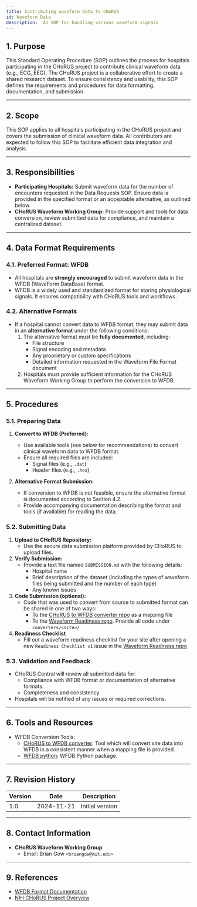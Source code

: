 ```yaml
---
title: Contributing waveform data to CHoRUS
id: Waveform Data
description:  An SOP for handling various waveform signals
---
```


## 1. Purpose

This Standard Operating Procedure (SOP) outlines the process for hospitals participating in the CHoRUS project to contribute clinical waveform data (e.g., ECG, EEG). The CHoRUS project is a collaborative effort to create a shared research dataset. To ensure consistency and usability, this SOP defines the requirements and procedures for data formatting, documentation, and submission.

---

## 2. Scope

This SOP applies to all hospitals participating in the CHoRUS project and covers the submission of clinical waveform data. All contributors are expected to follow this SOP to facilitate efficient data integration and analysis.

---

## 3. Responsibilities

- **Participating Hospitals:** Submit waveform data for the number of encounters requested in the Data Requests SOP. Ensure data is provided in the specified format or an acceptable alternative, as outlined below.
- **CHoRUS Waveform Working Group:** Provide support and tools for data conversion, review submitted data for compliance, and maintain a centralized dataset.

---

## 4. Data Format Requirements

### 4.1. Preferred Format: WFDB

- All hospitals are **strongly encouraged** to submit waveform data in the WFDB (WaveForm DataBase) format.
- WFDB is a widely used and standardized format for storing physiological signals. It ensures compatibility with CHoRUS tools and workflows.

### 4.2. Alternative Formats

- If a hospital cannot convert data to WFDB format, they may submit data in an **alternative format** under the following conditions:
  1. The alternative format must be **fully documented**, including:
     - File structure
     - Signal encoding and metadata
     - Any proprietary or custom specifications
     - Detailed information requested in the Waveform File Format document
  2. Hospitals must provide sufficient information for the CHoRUS Waveform Working Group to perform the conversion to WFDB.

---

## 5. Procedures

### 5.1. Preparing Data

1. **Convert to WFDB (Preferred):**
   - Use available tools (see below for recommendations) to convert clinical waveform data to WFDB format.
   - Ensure all required files are included:
     - Signal files (e.g., `.dat`)
     - Header files (e.g., `.hea`)

2. **Alternative Format Submission:**
   - If conversion to WFDB is not feasible, ensure the alternative format is documented according to Section 4.2.
   - Provide accompanying documentation describing the format and tools (if available) for reading the data.

### 5.2. Submitting Data

1. **Upload to CHoRUS Repository:**
   - Use the secure data submission platform provided by CHoRUS to upload files.
2. **Verify Submission:**
   - Provide a text file named `SUBMISSION.md` with the following details:
     - Hospital name
     - Brief description of the dataset (including the types of waveform files being submitted and the number of each type)
     - Any known issues
3. **Code Submission (optional):**
   - Code that was used to convert from source to submitted format can be shared in one of two ways:
     - To the [CHoRUS to WFDB converter repo](https://github.com/chorus-ai/chorus_waveform_conversion) as a mapping file
     - To the [Waveform Readiness repo](https://github.com/chorus-ai/chorus_waveform_readiness). Provide all code under `converters/<site>/` 
4. **Readiness Checklist**
   - Fill out a waveform readiness checklist for your site after opening a new `Readiness Checklist v1` issue in the [Waveform Readiness repo](https://github.com/chorus-ai/chorus_waveform_readiness)


### 5.3. Validation and Feedback

- CHoRUS Central will review all submitted data for:
  - Compliance with WFDB format or documentation of alternative formats.
  - Completeness and consistency.
- Hospitals will be notified of any issues or required corrections.

---

## 6. Tools and Resources

- WFDB Conversion Tools:
  - [CHoRUS to WFDB converter](https://github.com/chorus-ai/chorus_waveform_conversion): Tool which will convert site data into WFDB in a consistent manner when a mapping file is provided. 
  - [WFDB python](https://github.com/MIT-LCP/wfdb-python): WFDB Python package.

---

## 7. Revision History

| Version | Date       | Description                                |
|---------|------------|--------------------------------------------|
| 1.0     | 2024-11-21 | Initial version                              |

---

## 8. Contact Information

- **CHoRUS Waveform Working Group**
  - Email: Brian Gow `<briangow@mit.edu>`

---

## 9. References

- [WFDB Format Documentation](https://wfdb.io/)
- [NIH CHoRUS Project Overview](https://chorus4ai.org/)
